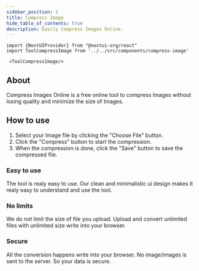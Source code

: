```yaml
---
sidebar_position: 1
title: Compress Image
hide_table_of_contents: true
description: Easily Compress Images Online.
---
```


```mdx-code-block
import {NextUIProvider} from "@nextui-org/react"
import ToolCompressImage from '../../src/components/compress-image'

 <ToolCompressImage/>

```

## About

Compress Images Online is a free online tool to compress Images without losing quality
and minimize the size of Images.

## How to use

1. Select your Image file by clicking the "Choose File" button.
2. Click the "Compress" button to start the compression.
3. When the compression is done, click the "Save" button to save the compressed file.

<h3 style={{ color: "#ff4ecd" }}>Easy to use</h3>

The tool is realy easy to use. Our clean and minimalistic ui design
makes it realy easy to understand and use the tool.

<h3 style={{ color: "#f5a524" }}>No limits</h3>

We do not limit the size of file you upload. Upload and convert
unlimited files with unlimited size write into your browser.

<h3 style={{ color: "#17c964" }}>Secure</h3>
All the conversion happens write into your browser. No image/images is sent to the
server. So your data is secure.
